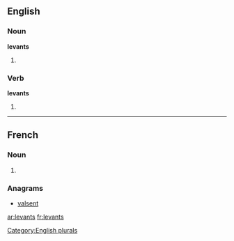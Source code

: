 ==English==

===Noun===
'''levants'''

# {{plural of |[[levant]]}}

===Verb===
'''levants'''

# {{third-person singular of|[[levant]]}}

[[Category:English plurals]]

----

==French==

===Noun===
{{infl|fr|plural}} {{m|p}}

# {{plural of|levant|lang=French}}

===Anagrams===
* [[valsent#French|valsent]]

[[ar:levants]]
[[fr:levants]]